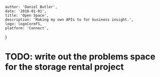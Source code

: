 
    author: 'Daniel Butler',
    date: '2018-01-01',
    title: 'Open Space',
    description: 'Making my own APIs to for business insight.',
    logo: logoCoreFS,
    platform: 'Connect',
}


# TODO: write out the problems space for the storage rental project